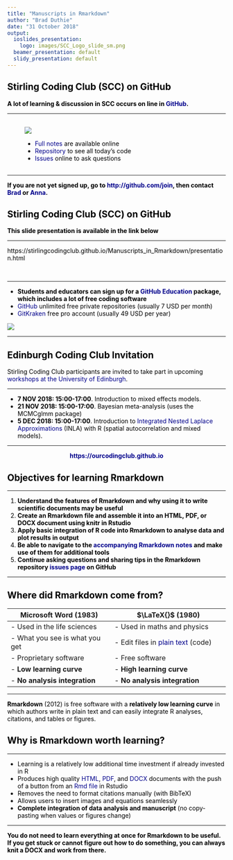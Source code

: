 ```yaml
---
title: "Manuscripts in Rmarkdown"
author: "Brad Duthie"
date: "31 October 2018"
output:
  ioslides_presentation:
    logo: images/SCC_Logo_slide_sm.png
  beamer_presentation: default
  slidy_presentation: default
---
```



<style type="text/css">
body p {
  color: #000000;
}
ul {
  color: black;
}
ol {
  color: black;
}
a {
    color: darkblue;
    text-decoration: none
}
.fifty {
   font-size: 50%;
   }
.seventy {
   font-size: 70%;
   }
slides > slide.backdrop {
  background: none !important;
  background-color: white !important;
}
slides > slide.title-slide hgroup h1 {
  color: black;
}
slides > slide.title-slide p {
  color: black;
}
slides > slide.light > hgroup h2 {
  color: black;
}
slides > slide.light > hgroup h1 {
  color: black;
}
ul {
  color: black;
}
ol {
  color: black;
}
p {
  color: black
}
h1, h2, h3, h4, h5, h6, h7, h8, p {
    color: black;
}
</style>

## Stirling Coding Club (SCC) on GitHub

**A lot of learning & discussion in SCC occurs on line in [GitHub](http://github.com).**

<hr>

<div class="columns-2" style="margin-top:30px; margin-bottom:30px; margin-left:40px">

![](images/github_logo.png)

- [Full notes](https://stirlingcodingclub.github.io/Manuscripts_in_Rmarkdown/Rmarkdown_notes.html) are available online
- [Repository](https://github.com/StirlingCodingClub/Manuscripts_in_Rmarkdown) to see all today's code
- [Issues](https://github.com/StirlingCodingClub/Manuscripts_in_Rmarkdown/issues) online to ask questions

</div>

<hr>

**If you are not yet signed up, go to [http://github.com/join](http://github.com/join), then contact [Brad](https://bradduthie.github.io/) or [Anna](https://www.stir.ac.uk/people/266756).**



## Stirling Coding Club (SCC) on GitHub {.smaller}

**This slide presentation is available in the link below**

<hr>

https://stirlingcodingclub.github.io/Manuscripts_in_Rmarkdown/presentation.html

<br>
<hr>
<div class="columns-2">

- **Students and educators can sign up for a [GitHub Education](https://education.github.com/pack) package, which includes a lot of free coding software**
- [GitHub](http://github.com) unlimited free private repositories (usually 7 USD per month)
- [GitKraken](http://gitkraken.com) free pro account (usually 49 USD per year)

![](images/gitkraken.png)

</div>

<hr>

## Edinburgh Coding Club Invitation

Stirling Coding Club participants are invited to take part in upcoming [workshops at the University of Edinburgh](https://ourcodingclub.github.io/).

<hr>

- **7 NOV 2018: 15:00-17:00**. Introduction to mixed effects models.
- **21 NOV 2018: 15:00-17:00**. Bayesian meta-analysis (uses the MCMCglmm package)
- **5 DEC 2018: 15:00-17:00**. Introduction to [Integrated Nested Laplace Approximations](https://inla.r-inla-download.org/r-inla.org/papers/inla-rss.pdf) (INLA) with R (spatial autocorrelation and mixed models).

<hr>
<center>

**[https://ourcodingclub.github.io](https://ourcodingclub.github.io)**

</center>

## Objectives for learning Rmarkdown

<hr>

1. **Understand the features of Rmarkdown and why using it to write scientific documents may be useful**
2. **Create an Rmarkdown file and assemble it into an HTML, PDF, or DOCX document using knitr in Rstudio**
3. **Apply basic integration of R code into Rmarkdown to analyse data and plot results in output**
4. **Be able to navigate to the [accompanying Rmarkdown notes](https://stirlingcodingclub.github.io/Manuscripts_in_Rmarkdown/Rmarkdown_notes.html) and make use of them for additional tools**
5. **Continue asking questions and sharing tips in the Rmarkdown repository [issues page](https://github.com/StirlingCodingClub/Manuscripts_in_Rmarkdown/issues) on GitHub**

<hr>

## Where did Rmarkdown come from?

| Microsoft Word (1983)          |  $\LaTeX{}$ (1980)                     |
| ------------------------------ | --------------------------------- |
| - Used in the life sciences    | - Used in maths and physics       |
| - What you see is what you get | - Edit files in [plain text](https://en.wikipedia.org/wiki/LaTeX) (code) |
| - Proprietary software         | - Free software                   |
| - **Low learning curve**       | - **High learning curve**         |
| - **No analysis integration**  | - **No analysis integration**     |

<hr>

**Rmarkdown** (2012) is free software with a **relatively low learning curve** in which authors write in plain text and can easily integrate R analyses, citations, and tables or figures.


## Why is Rmarkdown worth learning?

<hr>

- Learning is a relatively low additional time investment if already invested in R
- Produces high quality [HTML](https://stirlingcodingclub.github.io/Manuscripts_in_Rmarkdown/ms_history/ms_final.html), [PDF](https://github.com/StirlingCodingClub/Manuscripts_in_Rmarkdown/blob/224e0f3673aece576d5c859f5409b6c9b68a5565/ms.pdf), and [DOCX](https://github.com/StirlingCodingClub/Manuscripts_in_Rmarkdown/raw/224e0f3673aece576d5c859f5409b6c9b68a5565/ms.docx) documents with the push of a button from an [Rmd file](https://github.com/StirlingCodingClub/Manuscripts_in_Rmarkdown/blob/master/ms.Rmd) in Rstudio
- Removes the need to format citations manually (with BibTeX)
- Allows users to insert images and equations seamlessly
- **Complete integration of data analysis and manuscript** (no copy-pasting when values or figures change)

<hr>

**You do not need to learn everything at once for Rmarkdown to be useful. If you get stuck or cannot figure out how to do something, you can always knit a DOCX and work from there.**






